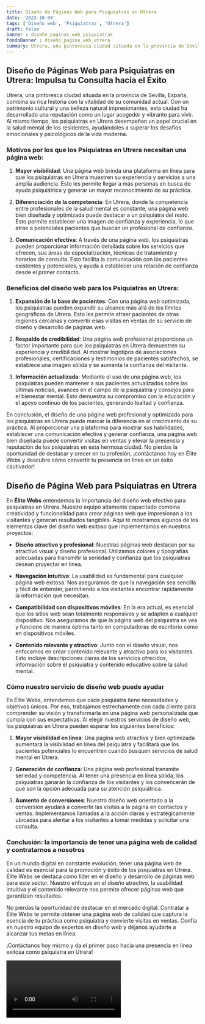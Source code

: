 ```yaml
---
title: Diseño de Páginas Web para Psiquiatras en Utrera
date: '2023-10-04'
tags: ['Diseño web', 'Psiquiatras', 'Utrera']
draft: false
banner : diseño_paginas_web_psiquiatras
fondoBanner : diseño_pagina_web_utrera
summary: Utrera, una pintoresca ciudad situada en la provincia de Sevilla, España, combina su rica historia con la vitalidad de su comunidad actual. Con un patrimonio cultural y una belleza natural impresionantes, esta ciudad ha desarrollado una reputación como un lugar acogedor y vibrante para vivir. Al mismo tiempo, los psiquiatras en Utrera desempeñan un papel crucial en la salud mental de los residentes, ayudándoles a superar los desafíos emocionales y psicológicos de la vida moderna.
---
```


## **Diseño de Páginas Web para Psiquiatras en Utrera: Impulsa tu Consulta hacia el Éxito**

Utrera, una pintoresca ciudad situada en la provincia de Sevilla, España, combina su rica historia con la vitalidad de su comunidad actual. Con un patrimonio cultural y una belleza natural impresionantes, esta ciudad ha desarrollado una reputación como un lugar acogedor y vibrante para vivir. Al mismo tiempo, los psiquiatras en Utrera desempeñan un papel crucial en la salud mental de los residentes, ayudándoles a superar los desafíos emocionales y psicológicos de la vida moderna.

### **Motivos por los que los Psiquiatras en Utrera necesitan una página web:**

1. **Mayor visibilidad**: Una página web brinda una plataforma en línea para que los psiquiatras en Utrera muestren su experiencia y servicios a una amplia audiencia. Esto les permite llegar a más personas en busca de ayuda psiquiátrica y generar un mayor reconocimiento de su práctica.

2. **Diferenciación de la competencia**: En Utrera, donde la competencia entre profesionales de la salud mental es constante, una página web bien diseñada y optimizada puede destacar a un psiquiatra del resto. Esto permite establecer una imagen de confianza y experiencia, lo que atrae a potenciales pacientes que buscan un profesional de confianza.

3. **Comunicación efectiva**: A través de una página web, los psiquiatras pueden proporcionar información detallada sobre los servicios que ofrecen, sus áreas de especialización, técnicas de tratamiento y horarios de consulta. Esto facilita la comunicación con los pacientes existentes y potenciales, y ayuda a establecer una relación de confianza desde el primer contacto.

### **Beneficios del diseño web para los Psiquiatras en Utrera:**

1. **Expansión de la base de pacientes**: Con una página web optimizada, los psiquiatras pueden expandir su alcance más allá de los límites geográficos de Utrera. Esto les permite atraer pacientes de otras regiones cercanas y convertir esas visitas en ventas de su servicio de diseño y desarrollo de páginas web.

2. **Respaldo de credibilidad**: Una página web profesional proporciona un factor importante para que los psiquiatras en Utrera demuestren su experiencia y credibilidad. Al mostrar logotipos de asociaciones profesionales, certificaciones y testimonios de pacientes satisfechos, se establece una imagen sólida y se aumenta la confianza del visitante.

3. **Información actualizada**: Mediante el uso de una página web, los psiquiatras pueden mantener a sus pacientes actualizados sobre las últimas noticias, avances en el campo de la psiquiatría y consejos para el bienestar mental. Esto demuestra su compromiso con la educación y el apoyo continuo de los pacientes, generando lealtad y confianza.

En conclusión, el diseño de una página web profesional y optimizada para los psiquiatras en Utrera puede marcar la diferencia en el crecimiento de su práctica. Al proporcionar una plataforma para mostrar sus habilidades, establecer una comunicación efectiva y generar confianza, una página web bien diseñada puede convertir visitas en ventas y elevar la presencia y reputación de los psiquiatras en esta hermosa ciudad. No pierdas la oportunidad de destacar y crecer en tu profesión, ¡contáctanos hoy en Élite Webs y descubre cómo convertir tu presencia en línea en un éxito cautivador!

<GifSeo />

<Cta />

## Diseño de Página Web para Psiquiatras en Utrera

En **Élite Webs** entendemos la importancia del diseño web efectivo para psiquiatras en Utrera. Nuestro equipo altamente capacitado combina creatividad y funcionalidad para crear páginas web que impresionan a los visitantes y generan resultados tangibles. Aquí te mostramos algunos de los elementos clave del diseño web exitoso que implementamos en nuestros proyectos:

- **Diseño atractivo y profesional**: Nuestras páginas web destacan por su atractivo visual y diseño profesional. Utilizamos colores y tipografías adecuadas para transmitir la seriedad y confianza que los psiquiatras desean proyectar en línea.

- **Navegación intuitiva**: La usabilidad es fundamental para cualquier página web exitosa. Nos aseguramos de que la navegación sea sencilla y fácil de entender, permitiendo a los visitantes encontrar rápidamente la información que necesitan.

- **Compatibilidad con dispositivos móviles**: En la era actual, es esencial que los sitios web sean totalmente responsivos y se adapten a cualquier dispositivo. Nos aseguramos de que la página web del psiquiatra se vea y funcione de manera óptima tanto en computadoras de escritorio como en dispositivos móviles.

- **Contenido relevante y atractivo**: Junto con el diseño visual, nos enfocamos en crear contenido relevante y atractivo para los visitantes. Esto incluye descripciones claras de los servicios ofrecidos, información sobre el psiquiatra y contenido educativo sobre la salud mental.

### Cómo nuestro servicio de diseño web puede ayudar

En Élite Webs, entendemos que cada psiquiatra tiene necesidades y objetivos únicos. Por eso, trabajamos estrechamente con cada cliente para comprender su visión y transformarla en una página web personalizada que cumpla con sus expectativas. Al elegir nuestros servicios de diseño web, los psiquiatras en Utrera pueden esperar los siguientes beneficios:

1. **Mayor visibilidad en línea**: Una página web atractiva y bien optimizada aumentará la visibilidad en línea del psiquiatra y facilitará que los pacientes potenciales lo encuentren cuando busquen servicios de salud mental en Utrera.

2. **Generación de confianza**: Una página web profesional transmite seriedad y competencia. Al tener una presencia en línea sólida, los psiquiatras ganarán la confianza de los visitantes y los convencerán de que son la opción adecuada para su atención psiquiátrica.

3. **Aumento de conversiones**: Nuestro diseño web orientado a la conversión ayudará a convertir las visitas a la página en contactos y ventas. Implementamos llamadas a la acción claras y estratégicamente ubicadas para alentar a los visitantes a tomar medidas y solicitar una consulta.

### Conclusión: la importancia de tener una página web de calidad y contratarnos a nosotros

En un mundo digital en constante evolución, tener una página web de calidad es esencial para la promoción y éxito de los psiquiatras en Utrera. Élite Webs se destaca como líder en el diseño y desarrollo de páginas web para este sector. Nuestro enfoque en el diseño atractivo, la usabilidad intuitiva y el contenido relevante nos permite ofrecer páginas web que garantizan resultados.

No pierdas la oportunidad de destacar en el mercado digital. Contratar a Élite Webs te permite obtener una página web de calidad que captura la esencia de tu práctica como psiquiatra y convierte visitas en ventas. Confía en nuestro equipo de expertos en diseño web y déjanos ayudarte a alcanzar tus metas en línea.

¡Contáctanos hoy mismo y da el primer paso hacia una presencia en línea exitosa como psiquiatra en Utrera!

<Video />

<CtaBot job='Psiquiatras' city='Utrera'/>

<Gmaps query='Utrera+españa+maps' />